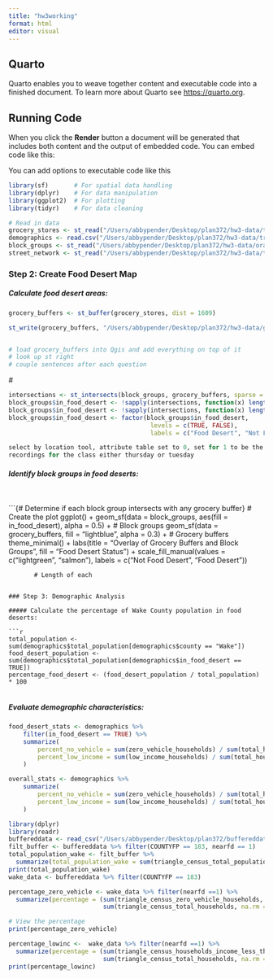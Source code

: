 ```yaml
---
title: "hw3working"
format: html
editor: visual
---
```


## Quarto

Quarto enables you to weave together content and executable code into a finished document. To learn more about Quarto see <https://quarto.org>.

## Running Code

When you click the **Render** button a document will be generated that includes both content and the output of embedded code. You can embed code like this:

You can add options to executable code like this

```r
library(sf)       # For spatial data handling
library(dplyr)    # For data manipulation
library(ggplot2)  # For plotting
library(tidyr)    # For data cleaning
```

```r
# Read in data 
grocery_stores <- st_read("/Users/abbypender/Desktop/plan372/hw3-data/triangle_supermarkets_osm.shp")
demographics <- read.csv("/Users/abbypender/Desktop/plan372/hw3-data/triangle_census.csv")
block_groups <- st_read("/Users/abbypender/Desktop/plan372/hw3-data/orange_durham_wake_block_groups.shp")
street_network <- st_read("/Users/abbypender/Desktop/plan372/hw3-data/triangle_highways_osm.shp")


```

### Step 2: Create Food Desert Map 

##### Calculate food desert areas:

```r
grocery_buffers <- st_buffer(grocery_stores, dist = 1609)

st_write(grocery_buffers, "/Users/abbypender/Desktop/plan372/hw3-data/grocery_buffers.shp")


# load grocery_buffers into Qgis and add everything on top of it 
# look up st right 
# couple sentences after each question 


```

\#

```r
intersections <- st_intersects(block_groups, grocery_buffers, sparse = FALSE)
block_groups$in_food_desert <- !sapply(intersections, function(x) length(x) > 0)
block_groups$in_food_desert <- !sapply(intersections, function(x) length(x) > 0)
block_groups$in_food_desert <- factor(block_groups$in_food_desert, 
                                       levels = c(TRUE, FALSE), 
                                       labels = c("Food Desert", "Not Food Desert"))

select by location tool, attribute table set to 0, set for 1 to be the one selected 
recordings for the class either thursday or tuesday 

```

##### Identify block groups in food deserts: 

```r

```

```r

```

```{# Determine if each block group intersects with any grocery buffer}
# Create the plot
ggplot() +
  geom_sf(data = block_groups, aes(fill = in_food_desert), alpha = 0.5) +  # Block groups
  geom_sf(data = grocery_buffers, fill = "lightblue", alpha = 0.3) +  # Grocery buffers
  theme_minimal() +
  labs(title = "Overlay of Grocery Buffers and Block Groups",
       fill = "Food Desert Status") +
  scale_fill_manual(values = c("lightgreen", "salmon"), 
                    labels = c("Not Food Desert", "Food Desert"))



           # Length of each 









```

### Step 3: Demographic Analysis 

##### Calculate the percentage of Wake County population in food deserts:

```r
total_population <- sum(demographics$total_population[demographics$county == "Wake"])
food_desert_population <- sum(demographics$total_population[demographics$in_food_desert == TRUE])
percentage_food_desert <- (food_desert_population / total_population) * 100


```

##### Evaluate demographic characteristics:

```r
food_desert_stats <- demographics %>%
    filter(in_food_desert == TRUE) %>%
    summarize(
        percent_no_vehicle = sum(zero_vehicle_households) / sum(total_households) * 100,
        percent_low_income = sum(low_income_households) / sum(total_households) * 100
    )

overall_stats <- demographics %>%
    summarize(
        percent_no_vehicle = sum(zero_vehicle_households) / sum(total_households) * 100,
        percent_low_income = sum(low_income_households) / sum(total_households) * 100
    )

```

```r
library(dplyr)
library(readr)
buffereddata <- read_csv("/Users/abbypender/Desktop/plan372/buffereddata.csv")
filt_buffer <- buffereddata %>% filter(COUNTYFP == 183, nearfd == 1)
total_population_wake <- filt_buffer %>% 
  summarize(total_population_wake = sum(triangle_census_total_population, na.rm = TRUE))
print(total_population_wake)
wake_data <- buffereddata %>% filter(COUNTYFP == 183)
```

```r
percentage_zero_vehicle <- wake_data %>% filter(nearfd ==1) %>% 
  summarize(percentage = (sum(triangle_census_zero_vehicle_households, na.rm = TRUE) / 
                          sum(triangle_census_total_households, na.rm = TRUE)) * 100)

# View the percentage
print(percentage_zero_vehicle)
```
```r
percentage_lowinc <-  wake_data %>% filter(nearfd ==1) %>% 
  summarize(percentage = (sum(triangle_census_households_income_less_than_35k, na.rm = TRUE) / 
                          sum(triangle_census_total_households, na.rm = TRUE)) * 100)
print(percentage_lowinc)
```
